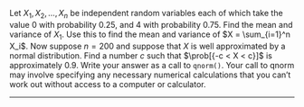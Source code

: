 Let $X_1,X_2, \dots ,X_n$ be independent random variables each of which take the value 0 with probability 0.25, and 4 with probability 0.75. Find the mean and variance of $X_1$.
Use this to find the mean and variance of $X = \sum_{i=1}^n X_i$. Now suppose $n = 200$ and suppose that $X$ is well approximated by a normal distribution. Find a number $c$ such that $\prob[{-c < X < c}]$ is approximately 0.9.
Write your answer as a call to `qnorm()`. Your call to qnorm may involve specifying any necessary numerical calculations that you can’t work out without access to a computer or calculator.

----------



